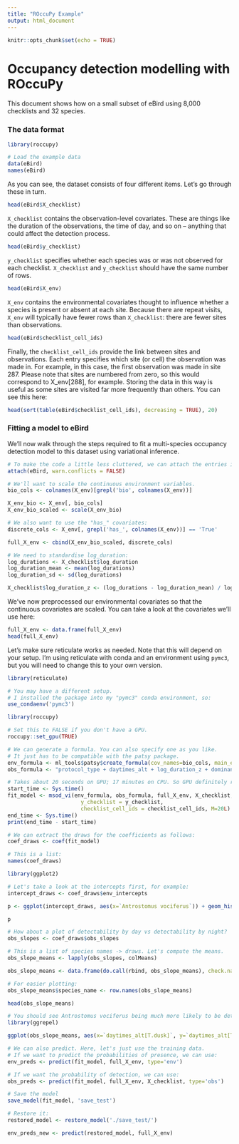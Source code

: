 ```yaml
---
title: "ROccuPy Example"
output: html_document
---
```


```r
knitr::opts_chunk$set(echo = TRUE)
```

# Occupancy detection modelling with ROccuPy

This document shows how on a small subset of eBird using 8,000 checklists and 32 species.

### The data format

```r
library(roccupy)

# Load the example data
data(eBird)
names(eBird)
```

As you can see, the dataset consists of four different items. Let's go through these in turn.

```r
head(eBird$X_checklist)
```
`X_checklist` contains the observation-level covariates. These are things like the duration of the observations, the time of day, and so on -- anything that could affect the detection process.

```r
head(eBird$y_checklist)
```
`y_checklist` specifies whether each species was or was not observed for each checklist. `X_checklist` and `y_checklist` should have the same number of rows.

```r
head(eBird$X_env)
```
`X_env` contains the environmental covariates thought to influence whether a species is present or absent at each site. Because there are repeat visits, `X_env` will typically have fewer rows than `X_checklist`: there are fewer sites than observations.

```r
head(eBird$checklist_cell_ids)
```
Finally, the `checklist_cell_ids` provide the link between sites and observations. Each entry specifies which site (or cell) the observation was made in. For example, in this case, the first observation was made in site 287. Please note that sites are numbered from zero, so this would correspond to X_env[288], for example. Storing the data in this way is useful as some sites are visited far more frequently than others. You can see this here:

```r
head(sort(table(eBird$checklist_cell_ids), decreasing = TRUE), 20)
```

### Fitting a model to eBird

We'll now walk through the steps required to fit a multi-species occupancy detection model to this dataset using variational inference.

```r
# To make the code a little less cluttered, we can attach the entries in "eBird":
attach(eBird, warn.conflicts = FALSE)

# We'll want to scale the continuous environment variables.
bio_cols <- colnames(X_env)[grepl('bio', colnames(X_env))]

X_env_bio <- X_env[, bio_cols]
X_env_bio_scaled <- scale(X_env_bio)

# We also want to use the "has_" covariates:
discrete_cols <- X_env[, grepl('has_', colnames(X_env))] == 'True'

full_X_env <- cbind(X_env_bio_scaled, discrete_cols)
```

```r
# We need to standardise log_duration:
log_durations <- X_checklist$log_duration
log_duration_mean <- mean(log_durations)
log_duration_sd <- sd(log_durations)

X_checklist$log_duration_z <- (log_durations - log_duration_mean) / log_duration_sd
```

We've now preprocessed our environmental covariates so that the continuous covariates are scaled. You can take a look at the covariates we'll use here:

```r
full_X_env <- data.frame(full_X_env)
head(full_X_env)
```
Let's make sure reticulate works as needed. Note that this will depend on your setup. I'm using reticulate with conda and an environment using `pymc3`, but you will need to change this to your own version.

```r
library(reticulate)

# You may have a different setup.
# I installed the package into my "pymc3" conda environment, so:
use_condaenv('pymc3')

library(roccupy)

# Set this to FALSE if you don't have a GPU.
roccupy::set_gpu(TRUE)
```

```r
# We can generate a formula. You can also specify one as you like.
# It just has to be compatible with the patsy package.
env_formula <- ml_tools$patsy$create_formula(cov_names=bio_cols, main_effects = TRUE, quadratic_effects = TRUE, interactions = FALSE)
obs_formula <- "protocol_type + daytimes_alt + log_duration_z + dominant_land_cover"
```

```r
# Takes about 20 seconds on GPU; 17 minutes on CPU. So GPU definitely recommended!
start_time <- Sys.time()
fit_model <- msod_vi(env_formula, obs_formula, full_X_env, X_checklist, 
                       y_checklist = y_checklist,
                       checklist_cell_ids = checklist_cell_ids, M=20L)
end_time <- Sys.time()
print(end_time - start_time)
```
```r
# We can extract the draws for the coefficients as follows:
coef_draws <- coef(fit_model)

# This is a list:
names(coef_draws)
```

```r
library(ggplot2)

# Let's take a look at the intercepts first, for example:
intercept_draws <- coef_draws$env_intercepts

p <- ggplot(intercept_draws, aes(x=`Antrostomus vociferus`)) + geom_histogram() + theme_classic()

p
```

```r
# How about a plot of detectability by day vs detectability by night?
obs_slopes <- coef_draws$obs_slopes

# This is a list of species names -> draws. Let's compute the means.
obs_slope_means <- lapply(obs_slopes, colMeans)

obs_slope_means <- data.frame(do.call(rbind, obs_slope_means), check.names = FALSE)

# For easier plotting:
obs_slope_means$species_name <- row.names(obs_slope_means)

head(obs_slope_means)
```
```r
# You should see Antrostomus vociferus being much more likely to be detected at dusk than at dawn (the reference)
library(ggrepel)

ggplot(obs_slope_means, aes(x=`daytimes_alt[T.dusk]`, y=`daytimes_alt[T.early-morning]`, label=species_name)) + geom_point() + geom_text_repel() + theme_classic()
```

```r
# We can also predict. Here, let's just use the training data.
# If we want to predict the probabilities of presence, we can use:
env_preds <- predict(fit_model, full_X_env, type='env')
```

```r
# If we want the probability of detection, we can use:
obs_preds <- predict(fit_model, full_X_env, X_checklist, type='obs')
```

```r
# Save the model
save_model(fit_model, 'save_test')
```
```r
# Restore it:
restored_model <- restore_model('./save_test/')

env_preds_new <- predict(restored_model, full_X_env)
```